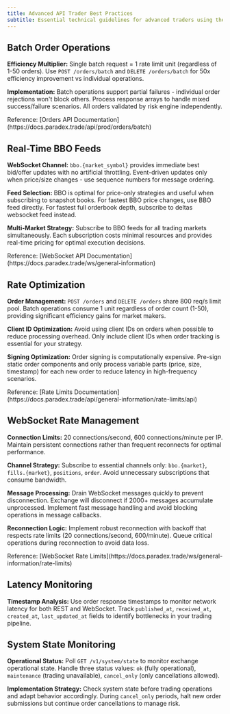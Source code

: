 ```yaml
---
title: Advanced API Trader Best Practices
subtitle: Essential technical guidelines for advanced traders using the Paradex API to optimize trading performance, manage rate limits, and implement efficient liquidity provision strategies.
---
```


## Batch Order Operations

**Efficiency Multiplier:** Single batch request = 1 rate limit unit (regardless of 1-50 orders). Use `POST /orders/batch` and `DELETE /orders/batch` for 50x efficiency improvement vs individual operations.

**Implementation:** Batch operations support partial failures - individual order rejections won't block others. Process response arrays to handle mixed success/failure scenarios. All orders validated by risk engine independently.

<Tip>
Reference: [Orders API Documentation](https://docs.paradex.trade/api/prod/orders/batch)
</Tip>

## Real-Time BBO Feeds

**WebSocket Channel:** `bbo.{market_symbol}` provides immediate best bid/offer updates with no artificial throttling. Event-driven updates only when price/size changes - use sequence numbers for message ordering.

**Feed Selection:** BBO is optimal for price-only strategies and useful when subscribing to snapshot books. For fastest BBO price changes, use BBO feed directly. For fastest full orderbook depth, subscribe to deltas websocket feed instead.

**Multi-Market Strategy:** Subscribe to BBO feeds for all trading markets simultaneously. Each subscription costs minimal resources and provides real-time pricing for optimal execution decisions.

<Tip>
Reference: [WebSocket API Documentation](https://docs.paradex.trade/ws/general-information)
</Tip>

## Rate Optimization

**Order Management:** `POST /orders` and `DELETE /orders` share 800 req/s limit pool. Batch operations consume 1 unit regardless of order count (1-50), providing significant efficiency gains for market makers.

**Client ID Optimization:** Avoid using client IDs on orders when possible to reduce processing overhead. Only include client IDs when order tracking is essential for your strategy.

**Signing Optimization:** Order signing is computationally expensive. Pre-sign static order components and only process variable parts (price, size, timestamp) for each new order to reduce latency in high-frequency scenarios.

<Tip>
Reference: [Rate Limits Documentation](https://docs.paradex.trade/api/general-information/rate-limits/api)
</Tip>

## WebSocket Rate Management

**Connection Limits:** 20 connections/second, 600 connections/minute per IP. Maintain persistent connections rather than frequent reconnects for optimal performance.

**Channel Strategy:** Subscribe to essential channels only: `bbo.{market}`, `fills.{market}`, `positions`, `order`. Avoid unnecessary subscriptions that consume bandwidth.

**Message Processing:** Drain WebSocket messages quickly to prevent disconnection. Exchange will disconnect if 2000+ messages accumulate unprocessed. Implement fast message handling and avoid blocking operations in message callbacks.

**Reconnection Logic:** Implement robust reconnection with backoff that respects rate limits (20 connections/second, 600/minute). Queue critical operations during reconnection to avoid data loss.

<Tip>
Reference: [WebSocket Rate Limits](https://docs.paradex.trade/ws/general-information/rate-limits)
</Tip>

## Latency Monitoring

**Timestamp Analysis:** Use order response timestamps to monitor network latency for both REST and WebSocket. Track `published_at`, `received_at`, `created_at`, `last_updated_at` fields to identify bottlenecks in your trading pipeline.

## System State Monitoring

**Operational Status:** Poll `GET /v1/system/state` to monitor exchange operational state. Handle three status values: `ok` (fully operational), `maintenance` (trading unavailable), `cancel_only` (only cancellations allowed).

**Implementation Strategy:** Check system state before trading operations and adapt behavior accordingly. During `cancel_only` periods, halt new order submissions but continue order cancellations to manage risk.
